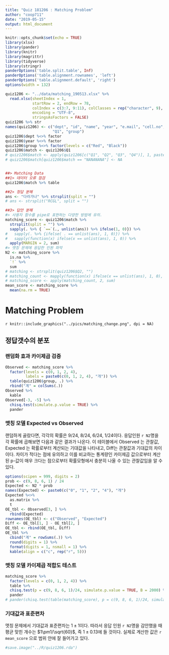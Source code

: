 ```yaml
---
title: "Quiz 181206 : Matching Problem"
author: "coop711"
date: "2019-05-15"
output: html_document
---
```


```r
knitr::opts_chunk$set(echo = TRUE)
library(xlsx)
library(pander)
library(knitr)
library(magrittr)
library(tidyverse)
library(stringr)
panderOptions('table.split.table', Inf)
panderOptions('table.alignment.rownames', 'left')
panderOptions('table.alignment.default', 'right')
options(width = 132)
```

```r
quiz1206 <- "../data/matching_190513.xlsx" %>% 
  read.xlsx(sheetIndex = 1, 
            startRow = 2, endRow = 78, 
            colIndex = c(3:7, 9:11), colClasses = rep("character", 9),
            encoding = "UTF-8",
            stringsAsFactors = FALSE)
quiz1206 %>% str
names(quiz1206) <- c("dept", "id", "name", "year", "e.mail", "cell.no", 
                     "Q1", "group")
quiz1206$dept %<>% factor
quiz1206$year %<>% factor
quiz1206$group %<>% factor(levels = c("Red", "Black"))
quiz1206$match <- quiz1206$Q1
# quiz1206$match <- apply(quiz1206[c("Q1", "Q2", "Q3", "Q4")], 1, paste0, collapse = "")
# quiz1206$match[quiz1206$match == "NANANANA"] <- NA


##> Matching Data
##1> 데이터 오류 점검
quiz1206$match %>% table

##2> 정답 분해
ans <- "다라가나" %>% strsplit(split = "")
# ans <- strsplit("RCGL", split = "")

##3> 답안 분해
#> 사용자 함수를 pipe로 표현하는 다양한 방법에 유의.
matching_score <- quiz1206$match %>% 
  strsplit(split = "") %>%
  sapply(. %>% { `==`(., unlist(ans)) %>% ifelse(1, 0)}) %>%
#   sapply(. %>% {ifelse( . == unlist(ans), 1, 0)}) %>%
#   sapply(function(x) ifelse(x == unlist(ans), 1, 0)) %>%
  apply(MARGIN = 2, sum) 
#> 맷칭 문제에 응답한 인원 파악
N2 <- matching_score %>%
  is.na %>%
  `!` %>%
  sum
# matching <- strsplit(quiz1206$Q2, "")
# matching_count <- mapply(function(x) ifelse(x == unlist(ans), 1, 0), matching)
# matching_score <- apply(matching_count, 2, sum)
mean_score <- matching_score %>%
  mean(na.rm = TRUE)
```

# Matching Problem

`r knitr::include_graphics("../pics/matching_change.png", dpi = NA)`

## 정답갯수의 분포

### 랜덤화 효과 카이제곱 검증

```r
Observed <- matching_score %>%
  factor(levels = c(0, 1, 2, 4),
         labels = paste0(c(0, 1, 2, 4), "개")) %>%
  table(quiz1206$group, .) %>%
  rbind("계" = colSums(.)) 
Observed %>%
  kable
Observed[-3, -5] %>%
  chisq.test(simulate.p.value = TRUE) %>%
  pander
```

### 맷칭 모델 Expected vs Observed

랜덤하게 골랐다면, 각각의 확률은 9/24, 8/24, 6/24, 1/24이다. 응답인원 `r N2`명을 각 확률에 곱해보면
다음과 같은 결과가 나온다. 이 테이블에서 Observed 는 관찰값, Expected 는 확률로부터 계산되는 기대값을 나타내고, Diff는 관찰값과 기대값의 차이이다. 차이가 적다는 점에 유의하고 이를 비교하는 통계량인 카이제곱 값으로부터 계산된 p-값이 매우 크다는 점으로부터 확률모형에서 충분히 나올 수 있는 관찰값임을 알 수 있다.


```r
options(scipen = 999, digits = 2)
prob <- c(9, 8, 6, 1) / 24
Expected <- N2 * prob
names(Expected) <- paste0(c("0", "1", "2", "4"), "개")
Expected %<>%
  as.matrix %>%
  t 
OE_tbl <- Observed[3, ] %>%
  rbind(Expected) 
rownames(OE_tbl) <- c("Observed", "Expected")
Diff <- OE_tbl[1, ] - OE_tbl[2, ]
OE_tbl <- rbind(OE_tbl, Diff)
OE_tbl %>%
  cbind("계" = rowSums(.)) %>%
  round(digits = 1) %>%
  format(digits = 1, nsmall = 1) %>%
  kable(align = c("c", rep("r", 5)))
```

### 맷칭 모델 카이제곱 적합도 테스트

```r
matching_score %>%
  factor(levels = c(0, 1, 2, 4)) %>%
  table %>%
  chisq.test(p = c(9, 8, 6, 1)/24, simulate.p.value = TRUE, B = 2000) %>%
  pander
# pander(chisq.test(table(matching_score), p = c(9, 8, 6, 1)/24, simulate.p.value = TRUE, B = 2000))
```

### 기대값과 표준편차

맷칭 문제에서 기대값과 표준편차는 $1\pm1$이다. 따라서 응답 인원 `r N2`명을 감안했을 때 평균 맞힌 개수는 $1\pm1/\sqrt{60}$, 즉 $1\pm0.13$에 들 것이다. 실제로 계산한 값은 `r mean_score` 으로 범위 안에 잘 들어가고 있다.

```r
#save.image("../R/quiz1206.rda")
```